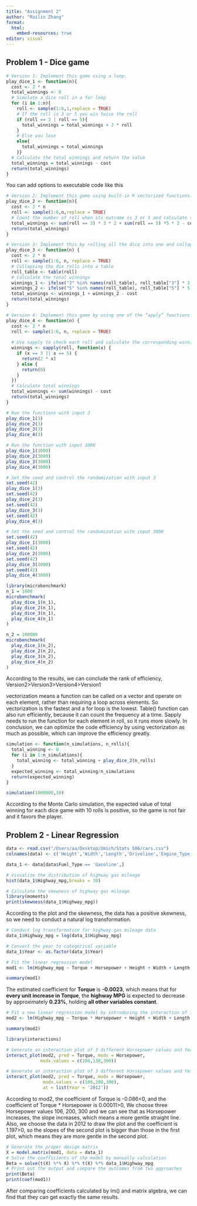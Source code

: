 ```yaml
---
title: "Assignment 2"
author: "Ruilin Zhang"
format: 
  html:
    embed-resources: true
editor: visual
---
```


## Problem 1 - Dice game

```r
# Version 1: Implement this game using a loop.
play_dice_1 <- function(n){
  cost <- 2 * n
  total_winnings <- 0
  # Simulate a dice roll in a for loop
  for (i in 1:n){
    roll <- sample(1:6,1,replace = TRUE)
    # If the roll is 3 or 5 you win twice the roll
    if (roll == 3 | roll == 5){
      total_winnings = total_winnings + 2 * roll
    }
    # Else you lose
    else{
      total_winnings = total_winnings
    }}
  # Calculate the total winnings and return the value
  total_winnings = total_winnings - cost
  return(total_winnings)
}
```

You can add options to executable code like this

```r
# Version 2: Implement this game using built-in R vectorized functions.
play_dice_2 <- function(n){
  cost <- 2 * n
  roll <- sample(1:6,n,replace = TRUE)
  # Count the number of roll when its outcome is 3 or 5 and calculate the total winnings
  total_winnings <- sum(roll == 3) * 3 * 2 + sum(roll == 5) *5 * 2 - cost
  return(total_winnings)
}
```

```r
# Version 3: Implement this by rolling all the dice into one and collapsing the die rolls into a single table().
play_dice_3 <- function(n) {
  cost <- 2 * n
  roll <- sample(1:6, n, replace = TRUE)
  # Collapsing the die rolls into a table
  roll_table <- table(roll)
  # Calculate the total winnings
  winnings_1 <- ifelse("3" %in% names(roll_table), roll_table["3"] * 3 * 2, 0)
  winnings_2 <- ifelse("5" %in% names(roll_table), roll_table["5"] * 5 * 2, 0)
  total_winnings <- winnings_1 + winnings_2 - cost
  return(total_winnings)
}
```

```r
# Version 4: Implement this game by using one of the “apply” functions.
play_dice_4 <- function(n) {
  cost <- 2 * n
  roll <- sample(1:6, n, replace = TRUE)
  
  # Use sapply to check each roll and calculate the corresponding winnings
  winnings <- sapply(roll, function(x) {
    if (x == 3 || x == 5) {
      return(2 * x)
    } else {
      return(0) 
    }
  })
  # Calculate total winnings
  total_winnings <- sum(winnings) - cost
  return(total_winnings)
}
```

```r
# Run the functions with input 3 
play_dice_1(3)
play_dice_2(3)
play_dice_3(3)
play_dice_4(3)
```

```r
# Run the function with input 3000
play_dice_1(3000)
play_dice_2(3000)
play_dice_3(3000)
play_dice_4(3000)
```

```r
# Set the seed and control the randomization with input 3
set.seed(42)
play_dice_1(3)
set.seed(42)
play_dice_2(3)
set.seed(42)
play_dice_3(3)
set.seed(42)
play_dice_4(3)
```

```r
# Set the seed and control the randomization with input 3000
set.seed(42)
play_dice_1(3000)
set.seed(42)
play_dice_2(3000)
set.seed(42)
play_dice_3(3000)
set.seed(42)
play_dice_4(3000)
```

```r
library(microbenchmark)
n_1 = 1000
microbenchmark(
  play_dice_1(n_1),
  play_dice_2(n_1),
  play_dice_3(n_1),
  play_dice_4(n_1)
)
```

```r
n_2 = 100000
microbenchmark(
  play_dice_1(n_2),
  play_dice_2(n_2),
  play_dice_3(n_2),
  play_dice_4(n_2)
)
```

According to the results, we can conclude the rank of efficiency, Version2\>Version3\>Version4\>Version1

vectorization means a function can be called on a vector and operate on each element, rather than requiring a loop across elements. So vectorization is the fastest and a for loop is the lowest. Table() function can also run efficiently, because it can count the frequency at a time. Sapply needs to run the function for each element in roll, so it runs more slowly. In conclusion, we can optimize the code efficiency by using vectorization as much as possible, which can improve the efficiency greatly.

```r
simulation <- function(n_simulations, n_rolls){
  total_winning <- 0
  for (i in 1:n_simulations){
    total_winning <- total_winning + play_dice_2(n_rolls)
  }
  expected_winning <- total_winning/n_simulations
  return(expected_winning)
}

simulation(1000000,10)
```

According to the Monte Carlo simulation, the expected value of total winning for each dice game with 10 rolls is positive, so the game is not fair and it favors the player.

## Problem 2 - Linear Regression

```r
data <- read.csv("/Users/aa/Desktop/Umich/Stats 506/cars.csv")
colnames(data) <- c('Height','Width','Length','Driveline','Engine_Type','isHybrid','Forward_Gear_Number','Transmission','City_mpg','Fuel_Type','Highway_mpg','Classification','ID','Maker','Model_Year','Year','Horsepower','Torque')
```

```r
data_1 <- data[data$Fuel_Type == 'Gasoline',]
```

```r
# Visualize the distribution of highway gas mileage
hist(data_1$Highway_mpg,breaks = 30)
```

```r
# Calculate the skewness of highway gas mileage
library(moments)
print(skewness(data_1$Highway_mpg))
```

According to the plot and the skewness, the data has a positive skewness, so we need to conduct a natural log transformation.

```r
# Conduct log transformation for highway gas mileage data
data_1$Highway_mpg = log(data_1$Highway_mpg)
```

```r
# Convert the year to categorical variable
data_1$Year <- as.factor(data_1$Year)

# Fit the linear regression model
mod1 <- lm(Highway_mpg ~ Torque + Horsepower + Height + Width + Length + Year,data = data_1 )

summary(mod1)
```

The estimated coefficient for **Torque** is **-0.0023**, which means that for **every unit increase in Torque**, the **highway MPG** is expected to decrease by approximately **0.23%**, holding **all other variables constant**.

```r
# Fit a new linear regression model by introducing the interaction of Torque and Horsepower
mod2 <- lm(Highway_mpg ~ Torque * Horsepower + Height + Width + Length + Year,data = data_1 )

summary(mod2)
```

```r
library(interactions)

# Generate an interaction plot of 3 different Horsepower values and Years.
interact_plot(mod2, pred = Torque, modx = Horsepower, 
             modx.values = c(106,138,300))
```

```r
# Generate an interaction plot of 3 different Horsepower values and Years.
interact_plot(mod2, pred = Torque, modx = Horsepower, 
              modx.values = c(106,200,300), 
              at = list(Year = '2012'))
```

According to mod2, the coefficient of Torque is -0.086\<0, and the coefficient of Torque \* Horsepower is 0.00011\>0, We choose three Horsepower values 106, 200, 300 and we can see that as Horsepower increases, the slope increases, which means a more gentle straight line. Also, we choose the data in 2012 to draw the plot and the coefficient is 1.197\>0, so the slopes of the second plot is bigger than those in the first plot, which means they are more gentle in the second plot.

```r
# Generate the proper design matrix
X = model.matrix(mod1, data = data_1)
# Solve the coefficients of the model by manually calculation
Beta = solve(t(X) %*% X) %*% t(X) %*% data_1$Highway_mpg
# Print out the output and compare the outcomes from two approaches
print(Beta)
print(coef(mod1))
```

After comparing coefficients calculated by lm() and matrix algebra, we can find that they can get exactly the same results.
